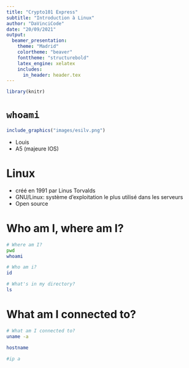 ```yaml
---
title: "Crypto101 Express"
subtitle: "Introduction à Linux"
author: "DaVinciCode"
date: "20/09/2021"
output:
  beamer_presentation:
    theme: "Madrid"
    colortheme: "beaver"
    fonttheme: "structurebold"
    latex_engine: xelatex
    includes:
      in_header: header.tex
---
```


```r
library(knitr)
```

# `whoami`

```r
include_graphics("images/esilv.png")
```

- Louis
- A5 (majeure IOS)

# Linux

- créé en 1991 par Linus Torvalds
- GNU/Linux: système d'exploitation le plus utilisé dans les serveurs
- Open source

# Who am I, where am I?

```bash
# Where am I?
pwd
whoami
```
```bash
# Who am i?
id
```
```bash
# What's in my directory?
ls
```

# What am I connected to?

```bash
# What am I connected to?
uname -a
```
```bash
hostname
```
```bash
#ip a
```

